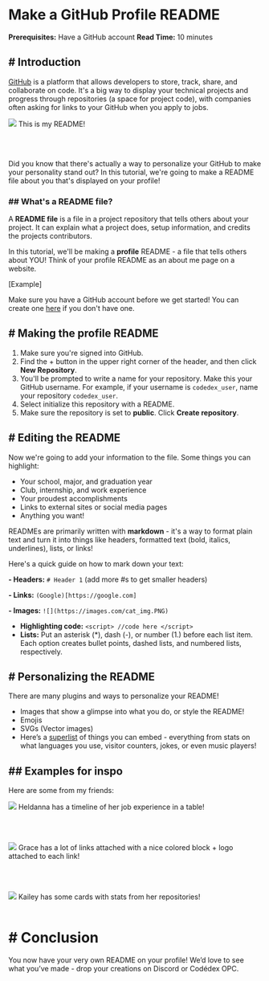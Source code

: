 <BannerImage
link="https://i.imgur.com/YXymp4k.png"
description=""
uid={false}
cl="for-sidebar"
/>

# Make a GitHub Profile README

<AuthorAvatar
author_name="Gabriela Banaag"
author_avatar="https://firebasestorage.googleapis.com/v0/b/codedex-io.appspot.com/o/avatars%2FCgUQBagDrWWBRUuoh3mkyi3aedg1%2Fprofile.png?alt=media&token=bd4976cc-5884-4d84-b819-e1b860cc9e4a"
username="gabtot"
uid=""
/>

<BannerImage
link="https://i.imgur.com/FVLJd7H.png"
description=""
uid=""
/>

**Prerequisites:** Have a GitHub account 
**Read Time:** 10 minutes

## # Introduction

[GitHub](https://github.com/) is a platform that allows developers to store, track, share, and collaborate on code. It's a big way to display your technical projects and progress through repositories (a space for project code), with companies often asking for links to your GitHub when you apply to jobs.

<img src="https://i.imgur.com/egLVWhL.png">
This is my README!

<br><br>

Did you know that there's actually a way to personalize your GitHub to make your personality stand out? In this tutorial, we're going to make a README file about you that's displayed on your profile!

### ## What's a README file?

A **README file** is a file in a project repository that tells others about your project. It can explain what a project does, setup information, and credits the projects contributors.

In this tutorial, we'll be making a **profile** README - a file that tells others about YOU! Think of your profile README as an about me page on a website. 

[Example]

Make sure you have a GitHub account before we get started! You can create one [here](https://github.com/signup) if you don't have one.

## # Making the profile README

1. Make sure you're signed into GitHub.
2. Find the + button in the upper right corner of the header, and then click **New Repository**.
3. You'll be prompted to write a name for your repository. Make this your GitHub username. For example, if your username is `codedex_user`, name your repository `codedex_user`.
4. Select initialize this repository with a README.
5. Make sure the repository is set to **public**. Click **Create repository**.

## # Editing the README

Now we're going to add your information to the file. Some things you can highlight:

- Your school, major, and graduation year
- Club, internship, and work experience
- Your proudest accomplishments
- Links to external sites or social media pages
- Anything you want!

READMEs are primarily written with **markdown** - it's a way to format plain text and turn it into things like headers, formatted text (bold, italics, underlines), lists, or links!

Here's a quick guide on how to mark down your text:

**- Headers:** `# Header 1` (add more #s to get smaller headers) 

**- Links:** `(Google)[https://google.com]`

**- Images:** `![](https://images.com/cat_img.PNG)`
- **Highlighting code:** ````<script> //code here </script>````
- **Lists:** Put an asterisk (*), dash (-), or number (1.) before each list item. Each option creates bullet points, dashed lists, and numbered lists, respectively.

## # Personalizing the README

There are many plugins and ways to personalize your README!

- Images that show a glimpse into what you do, or style the README!
- Emojis
- SVGs (Vector images)
- Here’s a [superlist](https://github.com/abhisheknaiidu/awesome-github-profile-readme?tab=readme-ov-file#tools) of things you can embed - everything from stats on what languages you use, visitor counters, jokes, or even music players!

## ## Examples for inspo

Here are some from my friends:

<img src="https://i.imgur.com/5Dc7peG.png">
Heldanna has a timeline of her job experience in a table!

<br><br>

<img src="https://i.imgur.com/Fr2KEOp.png">
Grace has a lot of links attached with a nice colored block + logo attached to each link!

<br><br>

<img src="https://i.imgur.com/79iTNwN.png">
Kailey has some cards with stats from her repositories!
<br><br>


# # Conclusion

You now have your very own README on your profile! We’d love to see what you’ve made - drop your creations on Discord or Codédex OPC.
